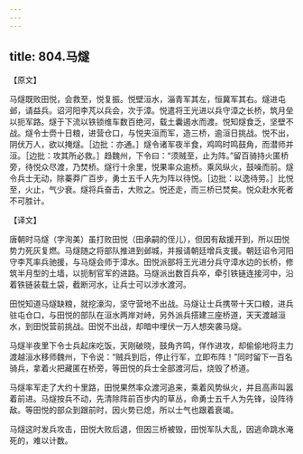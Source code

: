 ```yaml
---
---
---
```

title: 804.马燧
---



【原文】

马燧既败田悦，会救至，悦复振。悦壁洹水，淄青军其左，恒冀军其右。燧进屯邺，请益兵。诏河阳李芃以兵会，次于漳。悦遣将王光进以兵守漳之长桥，筑月垒以扼军路。燧于下流以铁锁维车数百绝河，载土囊遏水而渡。悦知燧食乏，坚壁不战。燧令士赍十日粮，进营仓口，与悦夹洹而军，造三桥，逾洹日挑战。悦不出，阴伏万人，欲以掩燧。［边批：亦通。］燧令诸军夜半食，鸡鸣时鸣鼓角，而潜师并洹。［边批：攻其所必救。］趋魏州，下令曰：“须贼至，止为阵。”留百骑持火匿桥旁，待悦众尽渡，乃焚桥。燧行十余里，悦果率众逾桥。乘风纵火，鼓噪而前。燧令兵士无动，除蓁莽广百步，勇士五千人先为阵以待悦。［边批：以逸待劳。］比悦至，火止，气少衰。燧将兵奋击，大败之。悦还走，而三桥已焚矣。悦众赴水死者不可胜计。

【译文】

唐朝时马燧（字洵美）虽打败田悦（田承嗣的侄儿），但因有敌援开到，所以田悦势力死灰复燃。马燧随之将部队推进到邺城，并报请朝廷增兵支援。朝廷诏令河阳守李芃率兵驰援，与马燧会师于漳水。田悦派部将王光进分兵守漳水边的长桥，修筑半月型的土墙，以扼制官军的进路。马燧派出数百兵卒，牵引铁链连接河中，沿着铁链装载土袋，截断河水，让兵士可以涉水渡河。

田悦知道马燧缺粮，就挖濠沟，坚守营地不出战。马燧让士兵携带十天口粮，进兵驻屯仓口，与田悦的部队在洹水两岸对峙，另外派兵搭建三座桥道，天天渡越洹水，到田悦营前挑战。田悦不出战，却暗中埋伏一万人想突袭马燧。

马燧半夜里下令士兵起床吃饭，天刚破晓，鼓角齐鸣，佯作进攻，却偷偷地将主力渡越洹水移师魏州，下令说：“贼兵到后，停止行军，立即布阵！”同时留下一百名骑兵，拿着火把藏匿在桥旁，等田悦的兵士全部渡河后，烧毁了桥道。

马燧率军走了大约十里路，田悦果然率众渡河追来，乘着风势纵火，并且高声叫嚣着前进。马燧按兵不动，先清除阵前百步内的草丛，命勇士五千人为先锋，设阵待敌。等田悦的部众到跟前时，因火势已熄，所以士气也跟着衰竭。

马燧这时发兵攻击，田悦大败后退，但因三桥被毁，田悦军队大乱，因逃命跳水淹死的，难以计数。